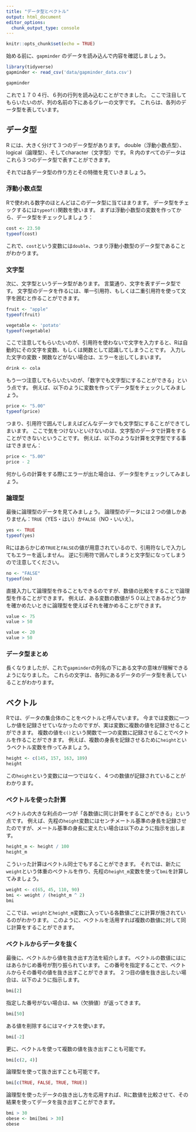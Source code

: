 ```yaml
---
title: "データ型とベクトル"
output: html_document
editor_options: 
  chunk_output_type: console
---
```


```r
knitr::opts_chunk$set(echo = TRUE)
```

始める前に、`gapminder` のデータを読み込んで内容を確認しましょう。

```r
library(tidyverse)
gapminder <- read_csv('data/gapminder_data.csv')

gapminder
```

これで１７０４行、６列の行列を読み込むことができました。
ここで注目してもらいたいのが、列の名前の下にあるグレーの文字です。
これらは、各列のデータ型を表しています。

## データ型

R には、大きく分けて３つのデータ型があります。
double（浮動小数点型）、logical（論理型）、そしてcharacter（文字型）です。
R 内のすべてのデータはこれら３つのデータ型で表すことができます。

それでは各データ型の作り方とその特徴を見ていきましょう。

### 浮動小数点型

Rで使われる数字のほとんどはこのデータ型に当てはまります。
データ型をチェックするには`typeof()`関数を使います。
まずは浮動小数型の変数を作ってから、データ型をチェックしましょう：

```r
cost <- 23.50
typeof(cost)
```

これで、`cost`という変数には`double`、つまり浮動小数型のデータ型であることがわかります。

### 文字型

次に、文字型というデータ型があります。
言葉通り、文字を表すデータ型です。
文字型のデータを作るには、単一引用符、もしくは二重引用符を使って文字を囲むと作ることができます。

```r
fruit <- "apple"
typeof(fruit)

vegetable <- 'potato'
typeof(vegetable)
```

ここで注意してもらいたいのが、引用符を使わないで文字を入力すると、Rは自動的にその文字を変数、もしくは関数として認識してしまうことです。
入力した文字の変数・関数などがない場合は、エラーを出してしまいます。

```r
drink <- cola
```

もう一つ注意してもらいたいのが、「数字でも文字型にすることができる」という点です。
例えば、以下のように変数を作ってデータ型をチェックしてみましょう。

```r
price <- "5.00"
typeof(price)
```

つまり、引用符で囲んでしまえばどんなデータでも文字型にすることができてしまいます。
ここで気をつけないといけないのは、文字型のデータで計算をすることができないということです。
例えば、以下のような計算を文字型でする事はできません：

```r
price <- "5.00"
price - 2
```

何かしらの計算をする際にエラーが出た場合は、データ型をチェックしてみましょう。

### 論理型

最後に論理型のデータを見てみましょう。
論理型のデータには２つの値しかありません：`TRUE`（YES・はい）か`FALSE`（NO・いいえ）。

```r
yes <- TRUE
typeof(yes)
```

Rにはあらかじめ`TRUE`と`FALSE`の値が用意されているので、引用符なしで入力してもエラーを返しません。
逆に引用符で囲んでしまうと文字型になってしまうので注意してください。

```r
no <- "FALSE"
typeof(no)
```

直接入力して論理型を作ることもできるのですが、数値の比較をすることで論理型を作ることができます。
例えば、ある変数の数値が５０以上であるかどうかを確かめたいときに論理型を使えばそれを確かめることができます。

```r
value <- 75
value > 50

value <- 20
value > 50
```

### データ型まとめ

長くなりましたが、これで`gapminder`の列名の下にある文字の意味が理解できるようになりました。
これらの文字は、各列にあるデータのデータ型を表していることがわかります。

## ベクトル

Rでは、データの集合体のことをベクトルと呼んでいます。
今までは変数に一つしか値を記録させていなかったのですが、実は変数に複数の値を記録させることができます。
複数の値を`c()`という関数で一つの変数に記録させることでベクトルを作ることができます。
例えば、複数の身長を記録させるために`height`というベクトル変数を作ってみましょう。

```r
height <- c(145, 157, 163, 189)
height
```

この`height`という変数には一つではなく、４つの数値が記録されていることがわかります。

### ベクトルを使った計算

ベクトルの大きな利点の一つが「各数値に同じ計算をすることができる」という点です。
例えば、先程の`height`変数にはセンチメートル基準の身長を記録させたのですが、メートル基準の身長に変えたい場合は以下のように指示を出します。

```r
height_m <- height / 100
height_m
```

こういった計算はベクトル同士でもすることができます。
それでは、新たに`weight`という体重のベクトルを作り、先程の`height_m`変数を使って`bmi`を計算してみましょう。

```r
weight <- c(65, 45, 110, 90)
bmi <- weight / (height_m ^ 2)
bmi
```

ここでは、`weight`と`height_m`変数に入っている各数値ごとに計算が施されているのがわかります。
このように、ベクトルを活用すれば複数の数値に対して同じ計算をすることができます。

### ベクトルからデータを抜く

最後に、ベクトルから値を抜き出す方法を紹介します。
ベクトルの数値にはにはあらかじめ番号が割り振られています。
この番号を指定することで、ベクトルからその番号の値を抜き出すことができます。
２つ目の値を抜き出したい場合は、以下のように指示します。

```r
bmi[2]
```

指定した番号がない場合は、`NA`（欠損値）が返ってきます。

```r
bmi[50]
```

ある値を削除するにはマイナスを使います。

```r
bmi[-2]
```

更に、ベクトルを使って複数の値を抜き出すことも可能です。

```r
bmi[c(2, 4)]
```

論理型を使って抜き出すことも可能です。

```r
bmi[c(TRUE, FALSE, TRUE, TRUE)]
```

論理型を使ったデータの抜き出し方を応用すれば、Rに数値を比較させて、その結果を使ってデータを抜き出すことができます。

```r
bmi > 30
obese <- bmi[bmi > 30]
obese
```

